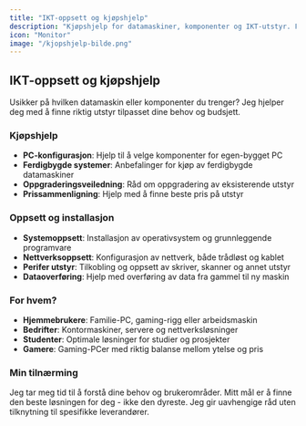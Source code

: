 ```yaml
---
title: "IKT-oppsett og kjøpshjelp"
description: "Kjøpshjelp for datamaskiner, komponenter og IKT-utstyr. Få hjelp til å velge riktig utstyr."
icon: "Monitor"
image: "/kjopshjelp-bilde.png"
---
```


## IKT-oppsett og kjøpshjelp

Usikker på hvilken datamaskin eller komponenter du trenger? Jeg hjelper deg med å finne riktig utstyr tilpasset dine behov og budsjett.

### Kjøpshjelp

- **PC-konfigurasjon**: Hjelp til å velge komponenter for egen-bygget PC
- **Ferdigbygde systemer**: Anbefalinger for kjøp av ferdigbygde datamaskiner
- **Oppgraderingsveiledning**: Råd om oppgradering av eksisterende utstyr
- **Prissammenligning**: Hjelp med å finne beste pris på utstyr

### Oppsett og installasjon

- **Systemoppsett**: Installasjon av operativsystem og grunnleggende programvare
- **Nettverksoppsett**: Konfigurasjon av nettverk, både trådløst og kablet
- **Perifer utstyr**: Tilkobling og oppsett av skriver, skanner og annet utstyr
- **Dataoverføring**: Hjelp med overføring av data fra gammel til ny maskin

### For hvem?

- **Hjemmebrukere**: Familie-PC, gaming-rigg eller arbeidsmaskin
- **Bedrifter**: Kontormaskiner, servere og nettverksløsninger
- **Studenter**: Optimale løsninger for studier og prosjekter
- **Gamere**: Gaming-PCer med riktig balanse mellom ytelse og pris

### Min tilnærming

Jeg tar meg tid til å forstå dine behov og brukerområder. Mitt mål er å finne den beste løsningen for deg - ikke den dyreste. Jeg gir uavhengige råd uten tilknytning til spesifikke leverandører.
